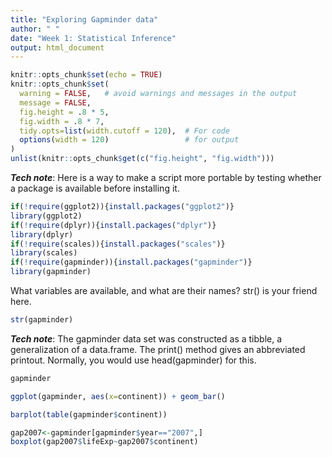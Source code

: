 ```yaml
---
title: "Exploring Gapminder data"
author: " "
date: "Week 1: Statistical Inference"
output: html_document
---
```


```r
knitr::opts_chunk$set(echo = TRUE)
knitr::opts_chunk$set(
  warning = FALSE,   # avoid warnings and messages in the output
  message = FALSE,
  fig.height = .8 * 5,
  fig.width = .8 * 7,
  tidy.opts=list(width.cutoff = 120),  # For code
  options(width = 120)                 # for output
)
unlist(knitr::opts_chunk$get(c("fig.height", "fig.width")))

```

___Tech note___: Here is a way to make a script more portable by testing whether a package is available before installing it.




```r
if(!require(ggplot2)){install.packages("ggplot2")}
library(ggplot2)
if(!require(dplyr)){install.packages("dplyr")}
library(dplyr)
if(!require(scales)){install.packages("scales")}
library(scales)
if(!require(gapminder)){install.packages("gapminder")}
library(gapminder)
```

What variables are available, and what are their names? str() is your friend here.

```r
str(gapminder)
```

___Tech note___: The gapminder data set was constructed as a tibble, a generalization of a data.frame. The print() method gives an abbreviated printout. Normally, you would use head(gapminder) for this.


```r
gapminder
```


```r
ggplot(gapminder, aes(x=continent)) + geom_bar()
```

```r
barplot(table(gapminder$continent))
```


```r
gap2007<-gapminder[gapminder$year=="2007",]
boxplot(gap2007$lifeExp~gap2007$continent)
```



